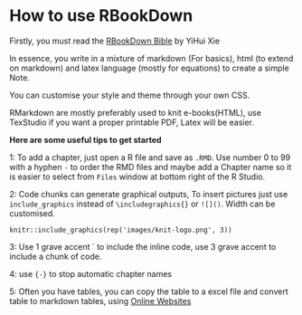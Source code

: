 # How to use RBookDown {-}

Firstly, you must read the [RBookDown Bible](https://bookdown.org/yihui/bookdown/) by YiHui Xie

In essence, you write in a mixture of markdown (For basics), html (to extend on markdown) and latex language (mostly for equations) to create a simple Note.

You can customise your style and theme through your own CSS. 

RMarkdown are mostly preferably used to knit e-books(HTML), use TexStudio if you want a proper printable PDF, Latex will be easier.

**Here are some useful tips to get started**

1: To add a chapter, just open a R file and save as `.RMD`. Use number 0 to 99 with a hyphen `-` to order the RMD files and maybe add a Chapter name so it is easier to select from `Files` window at bottom right of the R Studio. 

2: Code chunks can generate graphical outputs, To insert pictures just use `include_graphics` instead of `\includegraphics{}` or `![]()`. Width can be customised. 


```
knitr::include_graphics(rep('images/knit-logo.png', 3))
```

3: Use 1 grave accent ` to include the inline code, use 3 grave accent to include a chunk of code. 

4: use `{-}` to stop automatic chapter names

5: Often you have tables, you can copy the table to a excel file and convert table to markdown tables, using [Online Websites](https://www.tablesgenerator.com/markdown_tables)

